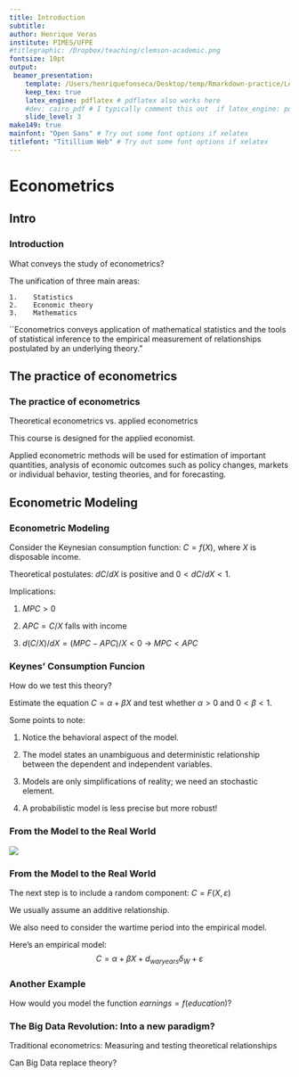 ```yaml
---
title: Introduction
subtitle: 
author: Henrique Veras
institute: PIMES/UFPE
#titlegraphic: /Dropbox/teaching/clemson-academic.png
fontsize: 10pt
output:
 beamer_presentation:
    template: /Users/henriquefonseca/Desktop/temp/Rmarkdown-practice/Lecture notes/svm-latex-beamer.tex
    keep_tex: true
    latex_engine: pdflatex # pdflatex also works here
    #dev: cairo_pdf # I typically comment this out  if latex_engine: pdflatex
    slide_level: 3
make149: true
mainfont: "Open Sans" # Try out some font options if xelatex
titlefont: "Titillium Web" # Try out some font options if xelatex
---
```



# Econometrics

## Intro

### Introduction

 What conveys the study of econometrics?

\vfill

The unification of three main areas:

    1.    Statistics
    2.    Economic theory
    3.    Mathematics
  
\vfill

\`\`Econometrics conveys application of mathematical statistics and the tools of statistical inference to the empirical measurement of relationships postulated by an underlying theory."

## The practice of econometrics

### The practice of econometrics

Theoretical econometrics vs. applied econometrics

 
  
\hspace{3cm} This course is designed for the applied economist. 

\hspace{3cm} Applied econometric methods will be used for estimation of important quantities, analysis of economic outcomes such as policy changes, markets or individual behavior, testing theories, and for forecasting.

## Econometric Modeling

### Econometric Modeling

 Consider the Keynesian consumption function: $C=f(X)$, where $X$ is disposable income.
  
\vfill

 Theoretical postulates: $dC/dX$ is positive and $0<dC/dX<1$.

\vfill

 Implications:
  
  
  1. $MPC>0$
  
  
  2. $APC=C/X$ falls with income
  
  
  3. $d(C/X)/dX=(MPC-APC)/X<0$ $\rightarrow$ $MPC<APC$
  
### Keynes' Consumption Funcion

How do we test this theory? \pause

\vfill

Estimate the equation $C=\alpha + \beta X$ and test whether $\alpha>0$ and $0<\beta<1$.

\vfill

Some points to note:


  1. Notice the behavioral aspect of the model.


  2. The model states an unambiguous and deterministic relationship between the dependent and independent variables.


  3. Models are only simplifications of reality; we need an stochastic element.


  4. A probabilistic model is less precise but more robust!
  

  
### From the Model to the Real World
![](/Users/henriquefonseca/Desktop/temp/Rmarkdown-practice/henriqueveras.github.io/files/Econometrics/Lecture Notes/1/fig 2.1.PNG)

### From the Model to the Real World

The next step is to include a random component: $C=F(X,\varepsilon)$
    
    
  We usually assume an additive relationship.

\vfill

We also need to consider the wartime period into the empirical model.

  
  Here's an empirical model: $$C=\alpha+\beta X+ d_{waryears}\delta_W+\varepsilon$$

### Another Example

How would you model the function $earnings=f(education)$?

### The Big Data Revolution: Into a new paradigm?

Traditional econometrics: Measuring and testing theoretical relationships

\vspace{1cm}

Can Big Data replace theory?